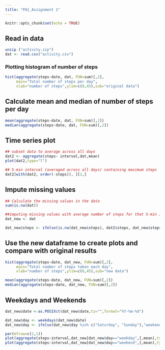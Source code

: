 ```yaml
---
title: "PA1_Assignment 1"
---
```


```r
knitr::opts_chunk$set(echo = TRUE)
```

## Read in data
```r
unzip ("activity.zip")
dat <- read.csv("activity.csv")
```

### Plotting histogram of number of steps
```r
hist(aggregate(steps~date, dat, FUN=sum)[,2],
     main="Total number of steps per day",
     xlab="number of steps",ylim=c(0,45),sub="original data")
```

## Calculate mean and median of number of steps per day
```r
mean(aggregate(steps~date, dat, FUN=sum)[,2])
median(aggregate(steps~date, dat, FUN=sum)[,2])
```

## Time series plot
```r
## subset data to average across all days
dat2 <- aggregate(steps~ interval,dat,mean)
plot(dat2,type="l")

## 5-min interval (averaged across all days) containing maximum steps
dat2[with(dat2, order(-steps)), ][1,]
```

## Impute missing values
```r
## Calculate the missing values in the data
sum(is.na(dat))

##imputing missing values with average number of steps for that 5-min interval across all days
dat_new <- dat

dat_new$steps <- ifelse(is.na(dat_new$steps), dat2$steps, dat_new$steps)

```

## Use the new dataframe to create plots and compare with original results

```r
hist(aggregate(steps~date, dat_new, FUN=sum)[,2],
     main="Total number of steps taken each day",
     xlab="number of steps",ylim=c(0,45),sub="new data")

mean(aggregate(steps~date, dat_new, FUN=sum)[,2])
median(aggregate(steps~date, dat_new, FUN=sum)[,2])
```


## Weekdays and Weekends
```r
dat_new$date <-as.POSIXct(dat_new$date,tz="",format="%Y-%m-%d")

dat_new$day <- weekdays(dat_new$date)
dat_new$day <- ifelse(dat_new$day %in% c("Saturday", "Sunday"),"weekend","weekday")

par(mfrow=c(2,1))
plot(aggregate(steps~interval,dat_new[dat_new$day=="weekday",],mean),type="l",main="Weekdays")
plot(aggregate(steps~interval,dat_new[dat_new$day=="weekend",],mean),type="l",main="Weekends")
```
